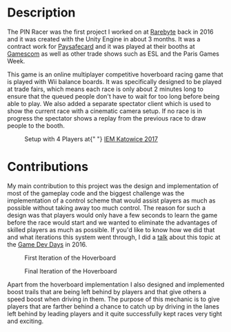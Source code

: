 
# Description

The PIN Racer was the first project I worked on at [Rarebyte](http://rarebyte.com) back in 2016 and it was created with the Unity Engine in about 3 months. It was a contract work for [Paysafecard](https://paysafecard.com) and it was played at their booths at [Gamescom](https://imgur.com/GQVlAs6) as well as other trade shows such as ESL and the Paris Games Week.

This game is an online multiplayer competitive hoverboard racing game that is played with Wii balance boards. It was specifically designed to be played at trade fairs, which means each race is only about 2 minutes long to ensure that the queued people don't have to wait for too long before being able to play. We also added a separate spectator client which is used to show the current race with a cinematic camera setup. If no race is in progress the spectator shows a replay from the previous race to draw people to the booth.

<Figure className="w-100">
  <Figure.Image
    alt="Setup with 4 Players at IEM Katowice 2017"
    src={setup1}
    className="w-50 p-2"
  />
  <Figure.Image
    alt="Setup with 4 Players at IEM Katowice 2017"
    src={setup2}
    className="w-50 p-2"
  />
  <Figure.Caption className="text-center">
    Setup with 4 Players at{" "}
    <a href="https://www.intelextrememasters.com/archive/intelextrememasters.com/season11/worldchampionship/expo/index.html">
      IEM Katowice 2017
    </a>
  </Figure.Caption>
</Figure>

# Contributions

My main contribution to this project was the design and implementation of most of the gameplay code and the biggest challenge was the implementation of a control scheme that would assist players as much as possible without taking away too much control. The reason for such a design was that players would only have a few seconds to learn the game before the race would start and we wanted to eliminate the advantages of skilled players as much as possible. If you'd like to know how we did that and what iterations this system went through, I did a [talk](https://www.youtube.com/watch?v=pTUyY-mtgI0) about this topic at the [Game Dev Days](http://gamedevdays.com/) in 2016.

<Figure className="w-50 p-2">
  <Figure.Image alt="First Iteration of the Hoverboard" src={hoverboardFirst} className="w-100" />
  <Figure.Caption className="text-center">First Iteration of the Hoverboard</Figure.Caption>
</Figure>
<Figure className="w-50 p-2 float-right">
  <Figure.Image alt="Final Iteration of the Hoverboard" src={hoverboardFinal} className="w-100" />
  <Figure.Caption className="text-center">Final Iteration of the Hoverboard</Figure.Caption>
</Figure>

Apart from the hoverboard implementation I also designed and implemented boost trails that are being left behind by players and that give others a speed boost when driving in them. The purpose of this mechanic is to give players that are farther behind a chance to catch up by driving in the lanes left behind by leading players and it quite successfully kept races very tight and exciting.
